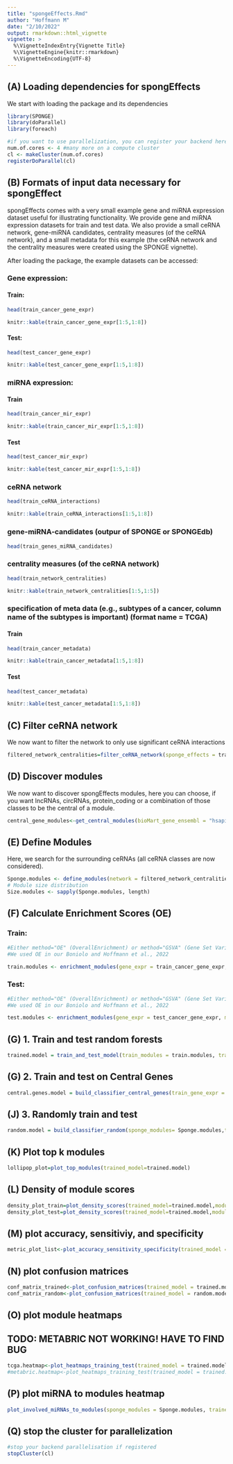 ```yaml
---
title: "spongeEffects.Rmd"
author: "Hoffmann M"
date: "2/10/2022"
output: rmarkdown::html_vignette
vignette: >
  %\VignetteIndexEntry{Vignette Title}
  %\VignetteEngine{knitr::rmarkdown}
  %\VignetteEncoding{UTF-8}
---
```


## (A) Loading dependencies for spongEffects

We start with loading the package and its dependencies

```r
library(SPONGE)
library(doParallel)
library(foreach)

#if you want to use parallelization, you can register your backend here
num.of.cores <- 4 #many more on a compute cluster
cl <- makeCluster(num.of.cores) 
registerDoParallel(cl)
```

## (B) Formats of input data necessary for spongEffect

spongEffects comes with a very small example gene and miRNA expression dataset useful for illustrating functionality. We provide gene and miRNA expression datasets for train and test data. We also provide a small ceRNA network, gene-miRNA candidates, centrality measures (of the ceRNA network), and a small metadata for this example (the ceRNA network and the centrality measures were created using the SPONGE vignette).

After loading the package, the example datasets can be accessed:

### Gene expression:
#### Train:
```r
head(train_cancer_gene_expr)
```

```r
knitr::kable(train_cancer_gene_expr[1:5,1:8])
```
#### Test:
```r
head(test_cancer_gene_expr)
```

```r
knitr::kable(test_cancer_gene_expr[1:5,1:8])
```

### miRNA expression:
#### Train
```r
head(train_cancer_mir_expr)
```

```r
knitr::kable(train_cancer_mir_expr[1:5,1:8])
```
#### Test
```r
head(test_cancer_mir_expr)
```

```r
knitr::kable(test_cancer_mir_expr[1:5,1:8])
```

### ceRNA network
```r
head(train_ceRNA_interactions)
```

```r
knitr::kable(train_ceRNA_interactions[1:5,1:8])
```

### gene-miRNA-candidates (outpur of SPONGE or SPONGEdb)
```r
head(train_genes_miRNA_candidates)
```

### centrality measures (of the ceRNA network)
```r
head(train_network_centralities)
```

```r
knitr::kable(train_network_centralities[1:5,1:5])
```

### specification of meta data (e.g., subtypes of a cancer, column name of the subtypes is important) (format name = TCGA)
#### Train
```r
head(train_cancer_metadata)
```

```r
knitr::kable(train_cancer_metadata[1:5,1:8])
```

#### Test
```r
head(test_cancer_metadata)
```

```r
knitr::kable(test_cancer_metadata[1:5,1:8])
```

## (C) Filter ceRNA network

We now want to filter the network to only use significant ceRNA interactions

```r
filtered_network_centralities=filter_ceRNA_network(sponge_effects = train_ceRNA_interactions, network_analysis = train_network_centralities, mscor.threshold = 0.01, padj.threshold = 0.1)
```

## (D) Discover modules

We now want to discover spongEffects modules, here you can choose, if you want lncRNAs, circRNAs, protein_coding or a combination of those classes to be the central of a module.
```r

central_gene_modules<-get_central_modules(bioMart_gene_ensembl = "hsapiens_gene_ensembl", weighted_node_centrality = filtered_network_centralities$Node.Centrality,ceRNA_class = c("protein_coding"), cutoff = 100)

```

## (E) Define Modules 

Here, we search for the surrounding ceRNAs (all ceRNA classes are now considered).
```r

Sponge.modules <- define_modules(network = filtered_network_centralities$Sponge.filtered, central.modules = central_gene_modules, remove.central = F, set.parallel = F)
# Module size distribution
Size.modules <- sapply(Sponge.modules, length)

```

## (F) Calculate Enrichment Scores (OE)
### Train:
```r

#Either method="OE" (OverallEnrichment) or method="GSVA" (Gene Set Variation Analysis)
#We used OE in our Boniolo and Hoffmann et al., 2022

train.modules <- enrichment_modules(gene_expr = train_cancer_gene_expr, modules = Sponge.modules, bin.size = 10, min.size = 1, max.size = 2000, min.expr = 1, method = "OE")

```
### Test:
```r

#Either method="OE" (OverallEnrichment) or method="GSVA" (Gene Set Variation Analysis)
#We used OE in our Boniolo and Hoffmann et al., 2022

test.modules <- enrichment_modules(gene_expr = test_cancer_gene_expr, modules = Sponge.modules,  bin.size = 10, min.size = 1, max.size = 2000, min.expr = 1, method = "OE")

```

## (G) 1. Train and test random forests
```r
trained.model = train_and_test_model(train_modules = train.modules, train_modules_metadata = train_cancer_metadata, test_modules = test.modules, test_modules_metadata = test_cancer_metadata, n_folds = 1, repetitions = 1)
```
## (G) 2. Train and test on Central Genes
```r
central.genes.model = build_classifier_central_genes(train_gene_expr = train_cancer_gene_expr, test_gene_expr = test_cancer_gene_expr, train_enrichment_modules = train.modules, test_enrichment_modules = test.modules, train_meta_data = train_cancer_metadata, test_meta_data = test_cancer_metadata, metric="Exact_match", n.folds=1, repetitions = 1)
```

## (J) 3. Randomly train and test
```r
random.model = build_classifier_random(sponge_modules= Sponge.modules,train_gene_expr = train_cancer_gene_expr, test_gene_expr = test_cancer_gene_expr, train_meta_data = train_cancer_metadata, test_meta_data = test_cancer_metadata, metric="Exact_match", n.folds=1, repetitions = 1, bin.size = 10, min.size = 1, max.size = 2000, method = "OE", min.expression =  1)
```

## (K) Plot top k modules
```r
lollipop_plot=plot_top_modules(trained_model=trained.model)
```


## (L) Density of module scores
```r
density_plot_train=plot_density_scores(trained_model=trained.model,modules = train.modules,meta_data =train_cancer_metadata,subtypes = unique(train_cancer_metadata$SUBTYPE))
density_plot_test=plot_density_scores(trained_model=trained.model,modules = test.modules, meta_data = test_cancer_metadata,subtypes = unique(test_cancer_metadata$SUBTYPE))
```

## (M) plot accuracy, sensitiviy, and specificity
```r
metric_plot_list<-plot_accuracy_sensitivity_specificity(trained_model = trained.model,central_genes_model = central.genes.model,random_model = random.model,training_dataset_name = "TCGA",testing_dataset_name = "METABRIC",subtypes = tcga_subtypes)

```

## (N) plot confusion matrices
```r
conf_matrix_trained<-plot_confusion_matrices(trained_model = trained.model, subtypes.testing.factors = as.factor(test_cancer_metadata$SUBTYPE))
conf_matrix_random<-plot_confusion_matrices(trained_model = random.model,subtypes.testing.factors = as.factor(test_cancer_metadata$SUBTYPE))
```

## (O) plot module heatmaps
## TODO: METABRIC NOT WORKING! HAVE TO FIND BUG
```r

tcga.heatmap<-plot_heatmaps_training_test(trained_model = trained.model, sponge_modules = Sponge.modules,enrichment_modules = BRCA.Modules.OE, meta_data = prep_list_tcga_spongEffects$TCGA.meta.tumor,meta_data_type = "TCGA",subtypes = tcga_subtypes)
#metabric.heatmap<-plot_heatmaps_training_test(trained_model = trained.model, sponge_modules = Sponge.modules,enrichment_modules = METABRIC.Modules.OE, meta_data = prep_list_METABRIC_spongEffects$METABRIC.meta, meta_data_type = "METABRIC",subtypes = tcga_subtypes)

```

## (P) plot miRNA to modules heatmap
```r
plot_involved_miRNAs_to_modules(sponge_modules = Sponge.modules, trained_model = trained.model,gene_mirna_candidates =train_genes_miRNA_candidates)
```

## (Q) stop the cluster for parallelization
```r
#stop your backend parallelisation if registered
stopCluster(cl) 
```